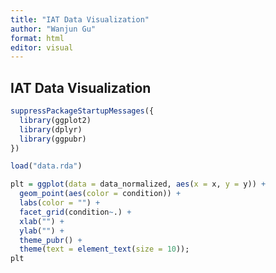 ```yaml
---
title: "IAT Data Visualization"
author: "Wanjun Gu"
format: html
editor: visual
---
```


## IAT Data Visualization

```r
suppressPackageStartupMessages({
  library(ggplot2)
  library(dplyr)
  library(ggpubr)
})

load("data.rda")
```

```r
plt = ggplot(data = data_normalized, aes(x = x, y = y)) +
  geom_point(aes(color = condition)) +
  labs(color = "") +
  facet_grid(condition~.) +
  xlab("") +
  ylab("") +
  theme_pubr() +
  theme(text = element_text(size = 10));
plt
```
